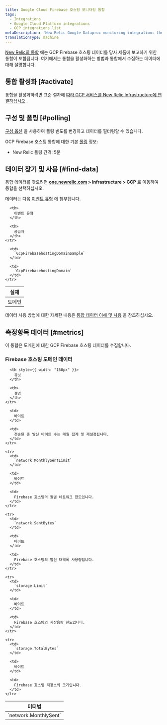 ```yaml
---
title: Google Cloud Firebase 호스팅 모니터링 통합
tags:
  - Integrations
  - Google Cloud Platform integrations
  - GCP integrations list
metaDescription: 'New Relic Google Dataproc monitoring integration: the data it reports and how to enable it.'
translationType: machine
---
```


[New Relic의 통합](/docs/infrastructure/integrations-getting-started/getting-started/introduction-infrastructure-integrations) 에는 GCP Firebase 호스팅 데이터를 당사 제품에 보고하기 위한 통합이 포함됩니다. 여기에서는 통합을 활성화하는 방법과 통합에서 수집하는 데이터에 대해 설명합니다.

## 통합 활성화 [#activate]

통합을 활성화하려면 표준 절차에 [따라 GCP 서비스를 New Relic Infrastructure에 연결하십시오](/docs/connect-google-cloud-platform-services-infrastructure) .

## 구성 및 폴링 [#polling]

[구성 옵션](/docs/integrations/new-relic-integrations/getting-started/configure-polling-frequency-data-collection-cloud-integrations) 을 사용하여 폴링 빈도를 변경하고 데이터를 필터링할 수 있습니다.

GCP Firebase 호스팅 통합에 대한 기본 [폴링](/docs/integrations/google-cloud-platform-integrations/getting-started/polling-intervals-gcp-integrations) 정보:

* New Relic 폴링 간격: 5분

## 데이터 찾기 및 사용 [#find-data]

통합 데이터를 찾으려면 **[one.newrelic.com](https://one.newrelic.com/all-capabilities) > Infrastructure > GCP** 로 이동하여 통합을 선택하십시오.

데이터는 다음 [이벤트 유형](/docs/data-apis/understand-data/new-relic-data-types/#event-data) 에 첨부됩니다.

<table>
  <thead>
    <tr>
      <th>
        실재
      </th>

      <th>
        이벤트 유형
      </th>

      <th>
        공급자
      </th>
    </tr>
  </thead>

  <tbody>
    <tr>
      <td>
        도메인
      </td>

      <td>
        `GcpFirebasehostingDomainSample`
      </td>

      <td>
        `GcpFirebasehostingDomain`
      </td>
    </tr>
  </tbody>
</table>

데이터 사용 방법에 대한 자세한 내용은 [통합 데이터 이해 및 사용](/docs/infrastructure/integrations/find-use-infrastructure-integration-data) 을 참조하십시오.

## 측정항목 데이터 [#metrics]

이 통합은 도메인에 대한 GCP Firebase 호스팅 데이터를 수집합니다.

### Firebase 호스팅 도메인 데이터

<table>
  <thead>
    <tr>
      <th style={{ width: "275px" }}>
        미터법
      </th>

      <th style={{ width: "150px" }}>
        유닛
      </th>

      <th>
        설명
      </th>
    </tr>
  </thead>

  <tbody>
    <tr>
      <td>
        `network.MonthlySent`
      </td>

      <td>
        바이트
      </td>

      <td>
        전송된 총 발신 바이트 수는 매월 집계 및 재설정됩니다.
      </td>
    </tr>

    <tr>
      <td>
        `network.MonthlySentLimit`
      </td>

      <td>
        바이트
      </td>

      <td>
        Firebase 호스팅의 월별 네트워크 한도입니다.
      </td>
    </tr>

    <tr>
      <td>
        `network.SentBytes`
      </td>

      <td>
        바이트
      </td>

      <td>
        Firebase 호스팅의 발신 대역폭 사용량입니다.
      </td>
    </tr>

    <tr>
      <td>
        `storage.Limit`
      </td>

      <td>
        바이트
      </td>

      <td>
        Firebase 호스팅의 저장용량 한도입니다.
      </td>
    </tr>

    <tr>
      <td>
        `storage.TotalBytes`
      </td>

      <td>
        바이트
      </td>

      <td>
        Firebase 호스팅 저장소의 크기입니다.
      </td>
    </tr>
  </tbody>
</table>